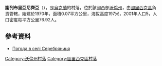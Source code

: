 {{coord|51|0|46|N|24|36|10|E|scale:30000|display=title}}

'''謝列布里亞尼齊亞'''（{{lang-uk|Серебряниця}}），是[[烏克蘭|烏克蘭]]的村落，位於該國西部[[沃倫州|沃倫州]]，由[[圖里西克區|圖里西克區]]負責管轄，始建於1970年，面積0.07平方公里，海拔高度197米，2001年人口5，人口密度每平方公里76.92人。

==參考資料==
* [http://weather.in.ua/ua/volynskaja/23703 Погода в селі Серебряниця]{{Wayback|url=http://weather.in.ua/ua/volynskaja/23703 |date=20111219114955 }}

[[Category:沃倫州村落|Category:沃倫州村落]]
[[Category:圖里西克區村落|Category:圖里西克區村落]]


{{Volyn-geo-stub}}